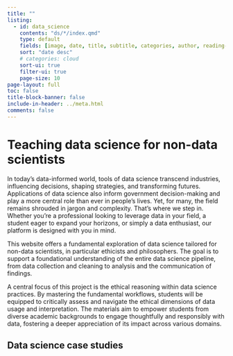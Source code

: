 ```yaml
---
title: ""
listing:
  - id: data_science
    contents: "ds/*/index.qmd"
    type: default
    fields: [image, date, title, subtitle, categories, author, reading-time]  
    sort: "date desc"
    # categories: cloud
    sort-ui: true
    filter-ui: true
    page-size: 10
page-layout: full
toc: false
title-block-banner: false
include-in-header: ../meta.html
comments: false
---
```


<script>

document.addEventListener('DOMContentLoaded', function () {
    var categories = document.querySelectorAll('.listing-category');
    categories.forEach(function(category) {
        var textContent = category.textContent.trim();
        if (textContent === 'Intermediate') {
            category.classList.add('intermediate-category');
        } else if (textContent === 'Beginner') {
            category.classList.add('beginner-category');
        } else if (textContent === 'Advanced') {
            category.classList.add('advanced-category');
        }
    });
});

</script>



<style>
.beginner-category {
    /* Styles for "Beginner" */
    border-color: #4C8CBF !important; /* Sky Blue border */
    background-color: #7FB2E5; /* Light Blue background */
    color: #ffffff; /* White text */
    transition: background-color 0.3s ease; /* Smooth transition for hover effect */
}

.intermediate-category {
    /* Styles for "Intermediate" */
    background-color: #FFA500; /* Orange background */
    border-color: #FFA500 !important; /* Orange border */
    color: #ffffff; /* White text */
    transition: background-color 0.3s ease; /* Smooth transition for hover effect */
}

.advanced-category {
    /* Styles for "Advanced" */
    background-color: #6A0DAD; /* Purple background */
    border-color: #6A0DAD !important; /* Purple border */
    color: #ffffff; /* White text */
    transition: background-color 0.3s ease; /* Smooth transition for hover effect */
}

/* Optional: Add hover effects */
.beginner-category:hover {
    background-color: #4D9EDB; /* Brighter Blue on hover */
}

.intermediate-category:hover {
    background-color: #FF8C00; /* Darker Orange on hover */
}

.advanced-category:hover {
    background-color: #7D26CD; /* Darker Purple on hover */
}

</style>


# Teaching data science for non-data scientists

In today's data-informed world, tools of data science transcend industries, influencing decisions, shaping strategies, and transforming futures. Applications of data science also inform government decision-making and play a more central role than ever in people's lives. Yet, for many, the field remains shrouded in jargon and complexity. That's where we step in. Whether you're a professional looking to leverage data in your field, a student eager to expand your horizons, or simply a data enthusiast, our platform is designed with you in mind.

This website offers a fundamental exploration of data science tailored for non-data scientists, in particular ethicists and philosophers. The goal is to support a foundational understanding of the entire data science pipeline, from data collection and cleaning to analysis and the communication of findings.

A central focus of this project is the ethical reasoning within data science practices. By mastering the fundamental workflows, students will be equipped to critically assess and navigate the ethical dimensions of data usage and interpretation. The materials aim to empower students from diverse academic backgrounds to engage thoughtfully and responsibly with data, fostering a deeper appreciation of its impact across various domains.


## Data science case studies


::: {#data_science}
:::